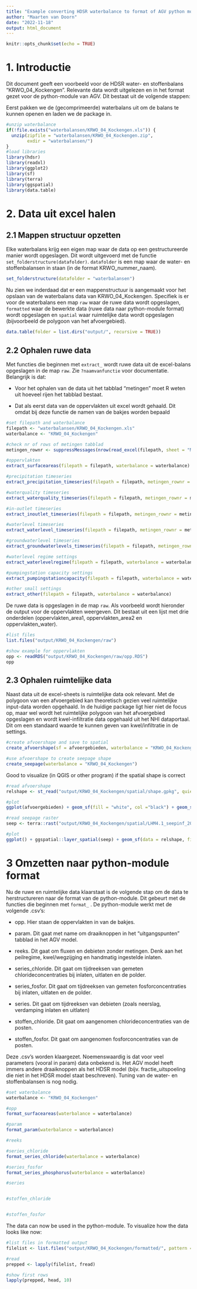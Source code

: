 ```yaml
---
title: "Example converting HDSR waterbalance to format of AGV python module"
author: "Maarten van Doorn"
date: "2022-11-18"
output: html_document
---
```


```r
knitr::opts_chunk$set(echo = TRUE)
```

# 1. Introductie

Dit document geeft een voorbeeld voor de HDSR water- en stoffenbalans "KRWO_04_Kockengen". Relevante data wordt uitgelezen en in het format gezet voor de python-module van AGV. Dit bestaat uit de volgende stappen:

Eerst pakken we de (gecomprimeerde) waterbalans uit om de balans te kunnen openen en laden we de package in.

```r
#unzip waterbalance
if(!file.exists("waterbalansen/KRWO_04_Kockengen.xls")) {
  unzip(zipfile = "waterbalansen/KRWO_04_Kockengen.zip",
        exdir = "waterbalansen/")
}
#load libraries
library(hdsr)
library(readxl)
library(ggplot2)
library(sf)
library(terra)
library(ggspatial)
library(data.table)
```

# 2. Data uit excel halen

## 2.1 Mappen structuur opzetten

Elke waterbalans krijg een eigen map waar de data op een gestructureerde manier wordt opgeslagen. Dit wordt uitgevoerd met de functie `set_folderstructure(datafolder)`. `datafolder` is een map waar de water- en stoffenbalansen in staan (in de format KRWO_nummer_naam).

```r
set_folderstructure(datafolder = "waterbalansen")
```

Nu zien we inderdaad dat er een mappenstructuur is aangemaakt voor het opslaan van de waterbalans data van KRWO_04_Kockengen. Specifiek is er voor de waterbalans een map `raw` waar de ruwe data wordt opgeslagen, `formatted` waar de bewerkte data (ruwe data naar python-module format) wordt opgeslagen en `spatial` waar ruimtelijke data wordt opgeslagen (bijvoorbeeld de polygoon van het afvoergebied).

```r
data.table(folder = list.dirs("output/", recursive = TRUE))
```

## 2.2 Ophalen ruwe data

Met functies die beginnen met `extract_` wordt ruwe data uit de excel-balans opgeslagen in de map `raw`. Zie `?naamvanfunctie` voor documentatie. Belangrijk is dat:

-   Voor het ophalen van de data uit het tabblad "metingen" moet R weten uit hoeveel rijen het tabblad bestaat.

-   Dat als eerst data van de oppervlakten uit excel wordt gehaald. Dit omdat bij deze functie de namen van de bakjes worden bepaald

```r
#set filepath and waterbalance
filepath <- "waterbalansen/KRWO_04_Kockengen.xls"
waterbalance <- "KRWO_04_Kockengen"

#check nr of rows of metingen tabblad
metingen_rownr <- suppressMessages(nrow(read_excel(filepath, sheet = "Metingen")))

#oppervlakten
extract_surfaceareas(filepath = filepath, waterbalance = waterbalance)

#precipitation timeseries
extract_precipitation_timeseries(filepath = filepath, metingen_rownr = metingen_rownr, waterbalance = waterbalance)

#waterquality timeseries
extract_waterquality_timeseries(filepath = filepath, metingen_rownr = metingen_rownr, waterbalance = waterbalance)

#in-outlet timeseries
extract_inoutlet_timeseries(filepath = filepath, metingen_rownr = metingen_rownr, waterbalance = waterbalance)

#waterlevel timeseries
extract_waterlevel_timeseries(filepath = filepath, metingen_rownr = metingen_rownr, waterbalance = waterbalance)

#groundwaterlevel timeseries
extract_groundwaterlevels_timeseries(filepath = filepath, metingen_rownr = metingen_rownr, waterbalance = waterbalance)

#waterlevel regime settings
extract_waterlevelregime(filepath = filepath, waterbalance = waterbalance)

#pumpingstation capacity settings
extract_pumpingstationcapacity(filepath = filepath, waterbalance = waterbalance)

#other small settings
extract_other(filepath = filepath, waterbalance = waterbalance)
```

De ruwe data is opgeslagen in de map `raw`. Als voorbeeld wordt hieronder de output voor de oppervlakten weergeven. Dit bestaat uit een lijst met drie onderdelen (oppervlakten_area1, oppervlakten_area2 en oppervlakten_water).

```r
#list files
list.files("output/KRWO_04_Kockengen/raw")

#show example for oppervlakten
opp <- readRDS("output/KRWO_04_Kockengen/raw/opp.RDS")
opp
```

## 2.3 Ophalen ruimtelijke data

Naast data uit de excel-sheets is ruimtelijke data ook relevant. Met de polygoon van een afvoergebied kan theoretisch gezien veel ruimtelijke input-data worden opgehaald. In de huidige package ligt hier niet de focus op, maar wel wordt het ruimtelijke polygoon van het afvoergebied opgeslagen en wordt kwel-infiltratie data opgehaald uit het NHI dataportaal. Dit om een standaard waarde te kunnen geven van kwel/infiltratie in de settings.

```r
#create afvoershape and save to spatial
create_afvoershape(sf = afvoergebieden, waterbalance = "KRWO_04_Kockengen", check = FALSE)

#use afvoershape to create seepage shape
create_seepage(waterbalance = "KRWO_04_Kockengen")
```

Good to visualize (in QGIS or other program) if the spatial shape is correct

```r
#read afvoershape
relshape <- st_read("output/KRWO_04_Kockengen/spatial/shape.gpkg", quiet = TRUE)

#plot
ggplot(afvoergebieden) + geom_sf(fill = "white", col ="black") + geom_sf(data = relshape, fill = 'red') + ggtitle("KRWO_04_Kockengen") + theme_bw()

#read seepage raster
seep <- terra::rast("output/KRWO_04_Kockengen/spatial/LHM4.1_seepinf_2011-2018_mmday.tiff")

#plot
ggplot() + ggspatial::layer_spatial(seep) + geom_sf(data = relshape, fill = NA, col = "white") + scale_fill_viridis_c() + theme_bw()
```

# 3 Omzetten naar python-module format

Nu de ruwe en ruimtelijke data klaarstaat is de volgende stap om de data te herstructureren naar de format van de python-module. Dit gebeurt met de functies die beginnen met `format_` . De python-module werkt met de volgende .csv's:

-   opp. Hier staan de oppervlakten in van de bakjes.

-   param. Dit gaat met name om draaiknoppen in het "uitgangspunten" tabblad in het AGV model.

-   reeks. Dit gaat om fluxen en debieten zonder metingen. Denk aan het peilregime, kwel/wegzijging en handmatig ingestelde inlaten.

-   series_chloride. Dit gaat om tijdreeksen van gemeten chlorideconcentraties bij inlaten, uitlaten en de polder.

-   series_fosfor. Dit gaat om tijdreeksen van gemeten fosforconcentraties bij inlaten, uitlaten en de polder.

-   series. Dit gaat om tijdreeksen van debieten (zoals neerslag, verdamping inlaten en uitlaten)

-   stoffen_chloride. Dit gaat om aangenomen chlorideconcentraties van de posten.

-   stoffen_fosfor. Dit gaat om aangenomen fosforconcentraties van de posten.

Deze .csv's worden klaargezet. Noemenswaardig is dat voor veel parameters (vooral in param) data onbekend is. Het AGV model heeft immers andere draaiknoppen als het HDSR model (bijv. fractie_uitspoeling die niet in het HDSR model staat beschreven). Tuning van de water- en stoffenbalansen is nog nodig.

```r
#set waterbalance
waterbalance <- "KRWO_04_Kockengen"

#opp
format_surfaceareas(waterbalance = waterbalance)

#param
format_param(waterbalance = waterbalance)

#reeks

#series_chloride
format_series_chloride(waterbalance = waterbalance)

#series_fosfor
format_series_phosphorus(waterbalance = waterbalance)

#series


#stoffen_chloride


#stoffen_fosfor

```

The data can now be used in the python-module. To visualize how the data looks like now:

```r
#list files in formatted output
filelist <- list.files("output/KRWO_04_Kockengen/formatted/", pattern = ".csv$", full.names = TRUE)

#read
prepped <- lapply(filelist, fread)

#show first rows
lapply(prepped, head, 10)
```
